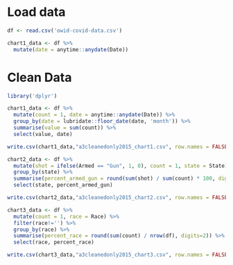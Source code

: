 # Load data
```r
df <- read.csv('owid-covid-data.csv')
```

```r
chart1_data <- df %>%
  mutate(date = anytime::anydate(Date))
```


# Clean Data
```r
library('dplyr')

chart1_data <- df %>%
  mutate(count = 1, date = anytime::anydate(Date)) %>%
  group_by(date = lubridate::floor_date(date, 'month')) %>%
  summarise(value = sum(count)) %>%
  select(value, date)

write.csv(chart1_data,"a3cleanedonly2015_chart1.csv", row.names = FALSE, quote=FALSE)

chart2_data <- df %>%
  mutate(shot = ifelse(Armed == "Gun", 1, 0), count = 1, state = State) %>%
  group_by(state) %>%
  summarise(percent_armed_gun = round(sum(shot) / sum(count) * 100, digits=2)) %>%
  select(state, percent_armed_gun)

write.csv(chart2_data,"a3cleanedonly2015_chart2.csv", row.names = FALSE, quote=FALSE)

chart3_data <- df %>%
  mutate(count = 1, race = Race) %>%
  filter(race!='') %>%
  group_by(race) %>%
  summarise(percent_race = round(sum(count) / nrow(df), digits=2)) %>%
  select(race, percent_race)

write.csv(chart3_data,"a3cleanedonly2015_chart3.csv", row.names = FALSE, quote=FALSE)
```